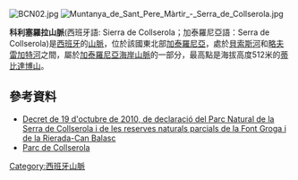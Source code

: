 [[Image:BCN02.jpg|right]]
[[Image:Muntanya_de_Sant_Pere_Màrtir_-_Serra_de_Collserola.jpg|thumb]]

{{Coord|41|24|44|N|2|4|26|E|display=title}}

'''科利塞羅拉山脈'''(西班牙語: Sierra de Collserola；加泰羅尼亞語：Serra de Collserola)是[[西班牙|西班牙]]的[[山脈|山脈]]，位於該國東北部[[加泰羅尼亞|加泰羅尼亞]]，處於[[貝索斯河|貝索斯河]]和[[略夫雷加特河|略夫雷加特河]]之間，屬於[[加泰羅尼亞海岸山脈|加泰羅尼亞海岸山脈]]的一部分，最高點是海拔高度512米的[[蒂比達博山|蒂比達博山]]。

==參考資料==
*[https://www.gencat.cat/eadop/imatges/5745/10287138.pdf Decret de 19 d'octubre de 2010, de declaració del Parc Natural de la Serra de Collserola i de les reserves naturals parcials de la Font Groga i de la Rierada-Can Balasc] {{Wayback|url=https://www.gencat.cat/eadop/imatges/5745/10287138.pdf |date=20150813163215 }}
* [http://www.parccollserola.net/ Parc de Collserola] {{Wayback|url=http://www.parccollserola.net/ |date=20210226133105 }}

{{Spain-geo-stub}}
[[Category:西班牙山脈|Category:西班牙山脈]]